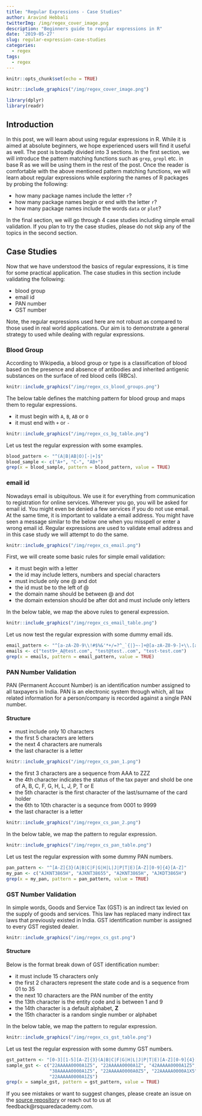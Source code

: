 ```yaml
---
title: "Regular Expressions - Case Studies"
author: Aravind Hebbali
twitterImg: /img/regex_cover_image.png
description: "Beginners guide to regular expressions in R"
date: '2019-05-27'
slug: regular-expression-case-studies
categories:
  - regex
tags:
  - regex
---
```


```r
knitr::opts_chunk$set(echo = TRUE)
```

```r
knitr::include_graphics("/img/regex_cover_image.png")
```

```r
library(dplyr)
library(readr)
```


## Introduction

In this post, we will learn about using regular expressions in R. While it is 
aimed at absolute beginners, we hope experienced users will find it useful as 
well. The post is broadly divided into 3 sections. In the first section, we 
will introduce the pattern matching functions such as `grep`, `grepl` etc. in 
base R as we will be using them in the rest of the post. Once the reader is 
comfortable with the above mentioned pattern matching functions, we will 
learn about regular expressions while exploring the names of R packages by 
probing the following:

- how many package names include the letter `r`?
- how many package names begin or end with the letter `r`?
- how many package names include the words `data` or `plot`?

In the final section, we will go through 4 case studies including simple email
validation. If you plan to try the case studies, please do not skip any of the
topics in the second section. 

## Case Studies

Now that we have understood the basics of regular expressions, it is time for 
some practical application. The case studies in this section include validating 
the following:

- blood group
- email id
- PAN number
- GST number

Note, the regular expressions used here are not robust as compared to those 
used in real world applications. Our aim is to demonstrate a general strategy
to used while dealing with regular expressions. 

### Blood Group

According to Wikipedia, a blood group or type is a classification of blood based 
on the presence and absence of antibodies and inherited antigenic substances on 
the surface of red blood cells (RBCs).

```r
knitr::include_graphics("/img/regex_cs_blood_groups.png")
```

The below table defines the matching pattern for blood group and maps them to
regular expressions. 

- it must begin with `A`, `B`, `AB` or `O`
- it must end with `+` or `-`

```r
knitr::include_graphics("/img/regex_cs_bg_table.png")
```

Let us test the regular expression with some examples.

```r
blood_pattern <- "^(A|B|AB|O)[-|+]$"
blood_sample <- c("A+", "C-", "AB+")
grep(x = blood_sample, pattern = blood_pattern, value = TRUE)
```

### email id

Nowadays email is ubiquitous. We use it for everything from communication to 
registration for online services. Wherever you go, you will be asked for email 
id. You might even be denied a few services if you do not use email. At the same
time, it is important to validate a email address. You might have seen a message
similar to the below one when you misspell or enter a wrong email id. Regular
expressions are used to validate email address and in this case study we will 
attempt to do the same.

```r
knitr::include_graphics("/img/regex_cs_email.png")
```

First, we will create some basic rules for simple email validation:

- it must begin with a letter
- the id may include letters, numbers and special characters
- must include only one @ and dot
- the id must be to the left of @
- the domain name should be between @ and dot
- the domain extension should be after dot and must include only letters

In the below table, we map the above rules to general expression.

```r
knitr::include_graphics("/img/regex_cs_email_table.png")
```

Let us now test the regular expression with some dummy email ids.

```r
email_pattern <- "^[a-zA-Z0-9\\!#$%&'*+/=?^_`{|}~-]+@[a-zA-Z0-9-]+\\.[a-z]"
emails <- c("test9+_A@test.com", "test@test..com", "test-test.com")
grep(x = emails, pattern = email_pattern, value = TRUE)
```

### PAN Number Validation

PAN (Permanent Account Number) is an identification number assigned to all 
taxpayers in India. PAN is an electronic system through which, all tax related 
information for a person/company is recorded against a single PAN number.

#### Structure

- must include only 10 characters
- the first 5 characters are letters
- the next 4 characters are numerals
- the last character is a letter

```r
knitr::include_graphics("/img/regex_cs_pan_1.png")
```

- the first 3 characters are a sequence from AAA to ZZZ
- the 4th character indicates the status of the tax payer and shold be one of
A, B, C, F, G, H, L, J, P, T or E
- the 5th character is the first character of the last/surname of the card holder
- the 6th to 10th character is a sequnce from 0001 to 9999
- the last character is a letter

```r
knitr::include_graphics("/img/regex_cs_pan_2.png")
```

In the below table, we map the pattern to regular expression.

```r
knitr::include_graphics("/img/regex_cs_pan_table.png")
```

Let us test the regular expression with some dummy PAN numbers.

```r
pan_pattern <- "^[A-Z]{3}(A|B|C|F|G|H|L|J|P|T|E)[A-Z][0-9]{4}[A-Z]"
my_pan <- c("AJKNT3865H", "AJKNT38655", "A2KNT3865H", "AJKDT3865H")
grep(x = my_pan, pattern = pan_pattern, value = TRUE)
```

### GST Number Validation

In simple words, Goods and Service Tax (GST) is an indirect tax levied on the 
supply of goods and services. This law has replaced many indirect tax laws that 
previously existed in India. GST identification number is assigned to every
GST registed dealer.

```r
knitr::include_graphics("/img/regex_cs_gst.png")
```

#### Structure

Below is the format break down of GST identification number:

- it must include 15 characters only
- the first 2 characters represent the state code and is a sequence from 01 to 35
- the next 10 characters are the PAN number of the entity
- the 13th character is the entity code and is between 1 and 9
- the 14th character is a default alphabet, **Z**
- the 15th character is a random single number or alphabet

In the below table, we map the pattern to regular expression.

```r
knitr::include_graphics("/img/regex_cs_gst_table.png")
```

Let us test the regular expression with some dummy GST numbers.

```r
gst_pattern <- "[0-3][1-5][A-Z]{3}(A|B|C|F|G|H|L|J|P|T|E)[A-Z][0-9]{4}[A-Z][1-9]Z[0-9A-Z]"
sample_gst <- c("22AAAAA0000A1Z5", "22AAAAA0000A1Z", "42AAAAA0000A1Z5",
                "38AAAAA0000A1Z5", "22AAAAA0000A0Z5", "22AAAAA0000A1X5",
                "22AAAAA0000A1Z$")
grep(x = sample_gst, pattern = gst_pattern, value = TRUE)
```

If you see mistakes or want to suggest changes, please create an issue on the
<a href="https://github.com/rsquaredacademy-infra/blog" target="_blank">source repository</a>
or reach out to us at feedback@rsquaredacademy.com.